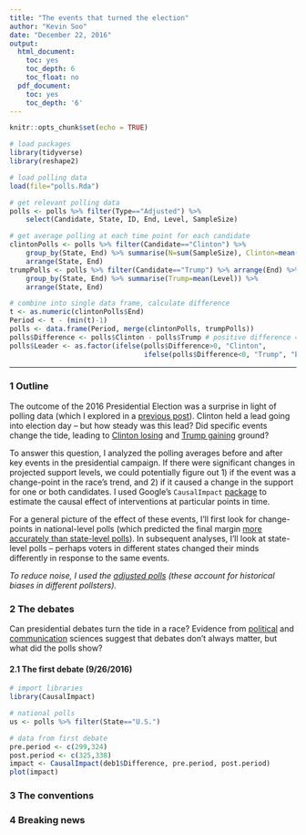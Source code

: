 ```yaml
---
title: "The events that turned the election"
author: "Kevin Soo"
date: "December 22, 2016"
output:
  html_document:
    toc: yes
    toc_depth: 6
    toc_float: no
  pdf_document:
    toc: yes
    toc_depth: '6'
---
```


```r
knitr::opts_chunk$set(echo = TRUE)

# load packages
library(tidyverse)
library(reshape2)

# load polling data
load(file="polls.Rda")

# get relevant polling data
polls <- polls %>% filter(Type=="Adjusted") %>% 
    select(Candidate, State, ID, End, Level, SampleSize)

# get average polling at each time point for each candidate
clintonPolls <- polls %>% filter(Candidate=="Clinton") %>%
    group_by(State, End) %>% summarise(N=sum(SampleSize), Clinton=mean(Level)) %>%
    arrange(State, End) 
trumpPolls <- polls %>% filter(Candidate=="Trump") %>% arrange(End) %>%
    group_by(State, End) %>% summarise(Trump=mean(Level)) %>%
    arrange(State, End)

# combine into single data frame, calculate difference
t <- as.numeric(clintonPolls$End)
Period <- t - (min(t)-1)
polls <- data.frame(Period, merge(clintonPolls, trumpPolls))
polls$Difference <- polls$Clinton - polls$Trump # positive difference = Clinton lead
polls$Leader <- as.factor(ifelse(polls$Difference>0, "Clinton",
                                 ifelse(polls$Difference<0, "Trump", "Even")))
```

***

### 1 Outline

The outcome of the 2016 Presidential Election was a surprise in light of polling data (which I explored in a [previous post]()). Clinton held a lead going into election day -- but how steady was this lead? Did specific events change the tide, leading to [Clinton losing](http://www.salon.com/2016/12/26/13-theories-on-why-trump-won-and-how-clinton-lost_partner/) and [Trump gaining](http://www.vox.com/policy-and-politics/2016/11/11/13578618/why-did-trump-win) ground? 

To answer this question, I analyzed the polling averages before and after key events in the presidential campaign. If there were significant changes in projected support levels, we could potentially figure out 1) if the event was a change-point in the race's trend, and 2) if it caused a change in the support for one or both candidates. I used Google's `CausalImpact` [package](https://google.github.io/CausalImpact/CausalImpact.html) to estimate the causal effect of interventions at particular points in time.

For a general picture of the effect of these events, I'll first look for change-points in national-level polls (which predicted the final margin [more accurately than state-level polls]()). In subsequent analyses, I'll look at state-level polls -- perhaps voters in different states changed their minds differently in response to the same events. 

*To reduce noise, I used the [adjusted polls](http://fivethirtyeight.com/features/a-users-guide-to-fivethirtyeights-2016-general-election-forecast/) (these account for historical biases in different pollsters).*

### 2 The debates

Can presidential debates turn the tide in a race? Evidence from [political](http://www.vox.com/2016/9/12/12847632/debates-trump-clinton-polls-political-science) and [communication](http://www.theatlantic.com/magazine/archive/2016/10/who-will-win/497561/) sciences suggest that debates don't always matter, but what did the polls show?

#### 2.1 The first debate (9/26/2016)

```r
# import libraries
library(CausalImpact)

# national polls
us <- polls %>% filter(State=="U.S.")

# data from first debate
pre.period <- c(299,324)
post.period <- c(325,338)
impact <- CausalImpact(deb1$Difference, pre.period, post.period)
plot(impact)
```



### 3 The conventions

### 4 Breaking news